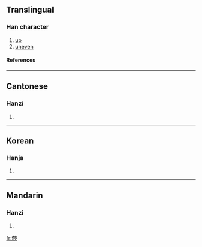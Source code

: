 ==Translingual==
===Han character===
{{Han char|rn=65|rad=支|as=08|sn=12|four=4464<sub>7</sub>|canj=大口十水 (KRJE)}}
# [[up]]
# [[uneven]]
====References====
{{Han ref|kx=0467.210|dkj=13086|dj=0815.190|hdz=21329.210|uh=6532|ud=25906|bh=D972|bd=55666}}

----
==Cantonese==
===Hanzi===
{{yue-hanzi|jyut=|y=kei1}}
# {{defn|Cantonese}}

----
==Korean==
===Hanja===
{{ko-hanja|hangeul=[[기]]|eumhun=|rv=gi|mr=ki|y=ki}}
# {{defn|Korean}}

----
==Mandarin==
===Hanzi===
{{cmn-hanzi|pin=[[qī]] ([[qi1]])|wg=ch'i<sup>1</sup>}}
# {{defn|Mandarin}}

[[fr:攲]]